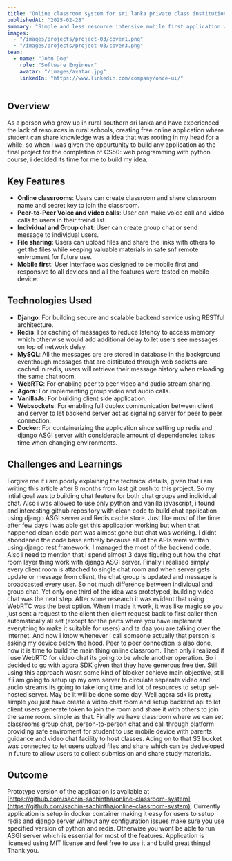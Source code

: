 ```yaml
---
title: "Online classroom system for sri lanka private class institutions"
publishedAt: "2025-02-28"
summary: "Simple and less resource intensive mobile first application with basic minimum requirements for sri lankan rural with only access to mobile phones"
images:
  - "/images/projects/project-03/cover1.png"
  - "/images/projects/project-03/cover3.png"
team:
  - name: "John Doe"
    role: "Software Engineer"
    avatar: "/images/avatar.jpg"
    linkedIn: "https://www.linkedin.com/company/once-ui/"
---
```


## Overview

As a person who grew up in rural southern sri lanka and have experienced the lack of resources in rural schools, creating free online application where student can share knowledge was a idea that was rooting in my head for a while. so when i was given the oppurtunity to build any application as the final project for the completion of CS50: web programming with python course, i decided its time for me to build my idea.

## Key Features

- **Online classrooms**:  Users can create classroom and shere classroom name and secret key to join the classroom.
- **Peer-to-Peer Voice and video calls**: User can make voice call and video calls to users in their freind list.
- **Individual and Group chat**: User can create group chat or send message to individual users.
- **File sharing**: Users can upload files and share the links with others to get the files while keeping valuable materials in safe snf remote enivroment for future use.
- **Mobile first**: User interface was designed to be mobile first and responsive to all devices and all the features were tested on mobile device.

## Technologies Used

- **Django**: For building secure and scalable backend service using RESTful architecture.
- **Redis**: For caching of messages to reduce latency to access memory which otherwise would add additional delay to let users see messages on top of network delay.
- **MySQL**: All the messages are are stored in database in the background eventhough messages that are distibuted through web sockets are cached in redis, users will retrieve their message history when reloading the same chat room.
- **WebRTC**: For enabling peer to peer video and audio stream sharing.
- **Agora**: For implementing group video and audio calls.
- **VanillaJs**: For building client side application.
- **Websockets**: For enabling full duplex communication between client and server to let backend server act as signaling server for peer to peer connection.
- **Docker**: For containerizing the application since setting up redis and django ASGI server with considerable amount of dependencies takes time when changing environments.

## Challenges and Learnings

Forgive me if i am poorly explaining the technical details, given that i am writing this article after 8 months from last git push to this project. So my intial goal was to building chat feature for both chat groups and individual chat. Also i was allowed to use only python and vanilla javascript, i found and interesting github repository with clean code to build chat application using django ASGI server and Redis cache store. 
Just like most of the time after few days i was able get this application working  but when that happened clean code part was almost gone but chat was working. I didnt abondened the code base entirely because all of the APIs were written using django rest framework. I managed the most of the backend code.
Also i need to mention that i spend almost 3 days figuring out how the chat room layer thing work with django ASGI server. Finally i realised simply every client room is attached to single chat room and when server gets update or message from client, the chat group is updated and message is broadcasted every user. So not much difference between individual and group chat.
Yet only one third of the idea was prototyped, building video chat was the next step. After some research it was evident that using WebRTC was the best option. When i made it work, it was like magic so you just sent a request to the client then client request back to first caller then automatically all set (except for the parts where you have implement everything to make it suitable for users) and ta daa you are talking over the internet. And now i know whenever i call someone actually that person is asking my device below the hood. 
Peer to peer connection is also done, now it is time to build the main thing online classroom. Then only i realized if i use WebRTC for video chat its going to be whole another operation. So i decided to go with agora SDK given that they have generous free tier. Still using this approach wasnt some kind of blocker achieve main objective, still if i am going to setup up my own server to circulate seperate video and audio streams its going to take long time and lot of resources to setup sel-hosted server. May be it will be done some day. 
Well agora sdk is pretty simple you just have create a video chat room and setup backend api to let client users generate token to join the room and share it with others to join the same room. simple as that. Finally we have classroom where we can set classrooms group chat, person-to-person chat and call through platform providing safe enviroment for student to use mobile device with parents guidance and video chat facility to host classes. Ading on to that S3 bucket was connected to let users upload files and share which can be dedveloped in future to allow users to collect submission and share study materials.


## Outcome

Prototype version of the application is available at [https://github.com/sachin-sachintha/online-classroom-system](https://github.com/sachin-sachintha/online-classroom-system). Currently application is  setup in docker container making it easy for users to setup redis and django server without any configuration issues make sure you use specified version of python and redis. Otherwise you wont be able to run ASGI server which is essential for most of the features. Application is licensed using MIT license and feel free to use it and build great things! Thank you.
